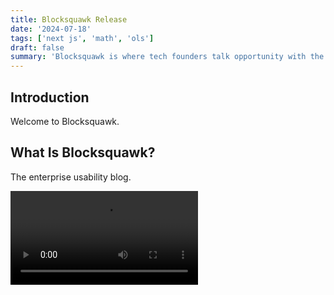 ```yaml
---
title: Blocksquawk Release
date: '2024-07-18'
tags: ['next js', 'math', 'ols']
draft: false
summary: 'Blocksquawk is where tech founders talk opportunity with the founders of DeFi One'
---
```


## Introduction

Welcome to Blocksquawk.

## What Is Blocksquawk?

The enterprise usability blog.


<video controls>
  <source src="https://quantumone.b-cdn.net/Adobe_Express_20230116_1727430_1.mp4" type="video/mp4"> 
<source src="https://quantumone.b-cdn.net/Adobe_Express_20230116_1727430_1.ogg" type="video/ogg">
Your browser does not support the video tag.

</video>

